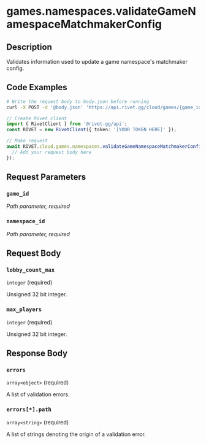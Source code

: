 

# games.namespaces.validateGameNamespaceMatchmakerConfig



## Description

Validates information used to update a game namespace's matchmaker config.


## Code Examples

<CodeGroup title='Request' tag='POST' label='https://api.rivet.gg/cloud/games/{game_id}/namespaces/{namespace_id}/mm-config/validate'>

```bash {{ "title": "cURL" }}
# Write the request body to body.json before running
curl -X POST -d '@body.json' 'https://api.rivet.gg/cloud/games/{game_id}/namespaces/{namespace_id}/mm-config/validate'
```

```ts
// Create Rivet client
import { RivetClient } from '@rivet-gg/api';
const RIVET = new RivetClient({ token: '[YOUR TOKEN HERE]' });

// Make request
await RIVET.cloud.games.namespaces.validateGameNamespaceMatchmakerConfig({
  // Add your request body here
});
```

</CodeGroup>


## Request Parameters


### `game_id`

_Path parameter, required_





### `namespace_id`

_Path parameter, required_





## Request Body

### `lobby_count_max`

`integer` (required)

Unsigned 32 bit integer.

### `max_players`

`integer` (required)

Unsigned 32 bit integer.




## Response Body

### `errors`

`array<object>` (required)

A list of validation errors.

### `errors[*].path`

`array<string>` (required)

A list of strings denoting the origin of a validation error.



